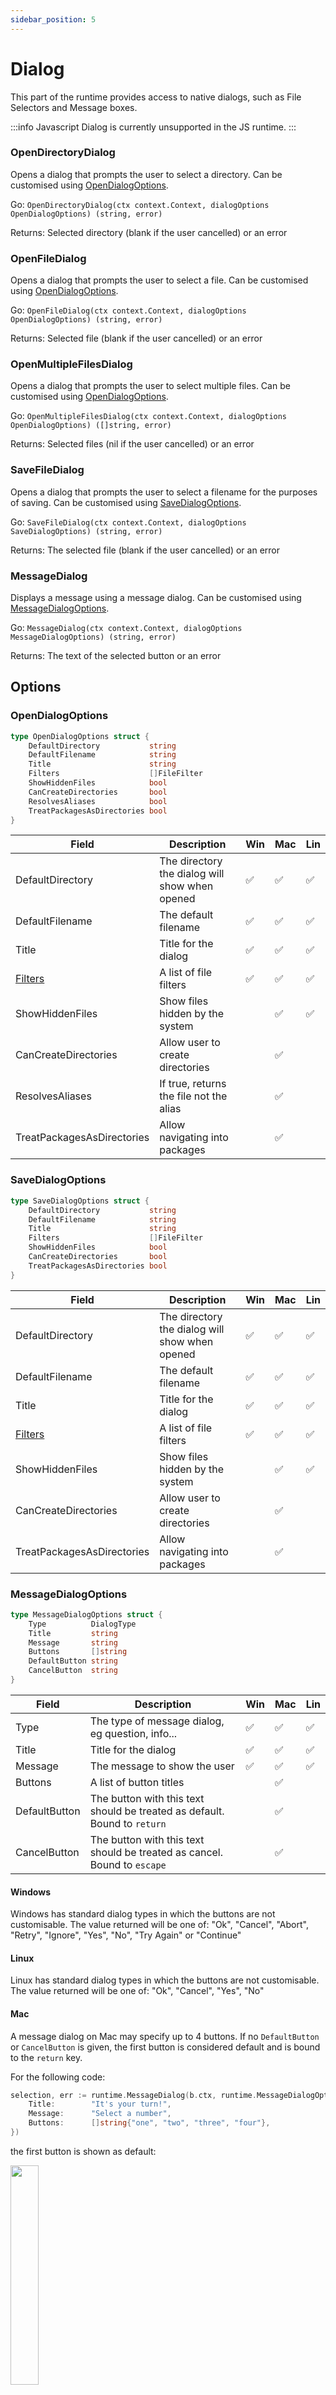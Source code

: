 ```yaml
---
sidebar_position: 5
---
```


# Dialog

This part of the runtime provides access to native dialogs, such as File Selectors and Message boxes.

:::info Javascript
Dialog is currently unsupported in the JS runtime.
:::

### OpenDirectoryDialog

Opens a dialog that prompts the user to select a directory. Can be customised using [OpenDialogOptions](#opendialogoptions).

Go: `OpenDirectoryDialog(ctx context.Context, dialogOptions OpenDialogOptions) (string, error)`

Returns: Selected directory (blank if the user cancelled) or an error

### OpenFileDialog

Opens a dialog that prompts the user to select a file. Can be customised using [OpenDialogOptions](#opendialogoptions).

Go: `OpenFileDialog(ctx context.Context, dialogOptions OpenDialogOptions) (string, error)`

Returns: Selected file (blank if the user cancelled) or an error

### OpenMultipleFilesDialog

Opens a dialog that prompts the user to select multiple files. Can be customised using [OpenDialogOptions](#opendialogoptions).

Go: `OpenMultipleFilesDialog(ctx context.Context, dialogOptions OpenDialogOptions) ([]string, error)`

Returns: Selected files (nil if the user cancelled) or an error

### SaveFileDialog

Opens a dialog that prompts the user to select a filename for the purposes of saving. Can be customised using [SaveDialogOptions](#savedialogoptions).

Go: `SaveFileDialog(ctx context.Context, dialogOptions SaveDialogOptions) (string, error)`

Returns: The selected file (blank if the user cancelled) or an error

### MessageDialog

Displays a message using a message dialog. Can be customised using [MessageDialogOptions](#messagedialogoptions).

Go: `MessageDialog(ctx context.Context, dialogOptions MessageDialogOptions) (string, error)`

Returns: The text of the selected button or an error

## Options

### OpenDialogOptions

```go
type OpenDialogOptions struct {
    DefaultDirectory           string
    DefaultFilename            string
    Title                      string
    Filters                    []FileFilter
    ShowHiddenFiles            bool
    CanCreateDirectories       bool
    ResolvesAliases            bool
    TreatPackagesAsDirectories bool
}
```

| Field                      | Description                                    | Win | Mac | Lin |
| -------------------------- | ---------------------------------------------- | --- | --- | --- |
| DefaultDirectory           | The directory the dialog will show when opened | ✅   | ✅   | ✅   |
| DefaultFilename            | The default filename                           | ✅   | ✅   | ✅   |
| Title                      | Title for the dialog                           | ✅   | ✅   | ✅   |
| [Filters](#filefilter)     | A list of file filters                         | ✅   | ✅   | ✅   |
| ShowHiddenFiles            | Show files hidden by the system                |     | ✅   | ✅   |
| CanCreateDirectories       | Allow user to create directories               |     | ✅   |     |
| ResolvesAliases            | If true, returns the file not the alias        |     | ✅   |     |
| TreatPackagesAsDirectories | Allow navigating into packages                 |     | ✅   |     |

### SaveDialogOptions

```go
type SaveDialogOptions struct {
    DefaultDirectory           string
    DefaultFilename            string
    Title                      string
    Filters                    []FileFilter
    ShowHiddenFiles            bool
    CanCreateDirectories       bool
    TreatPackagesAsDirectories bool
}
```

| Field                      | Description                                    | Win | Mac | Lin |
| -------------------------- | ---------------------------------------------- | --- | --- | --- |
| DefaultDirectory           | The directory the dialog will show when opened | ✅   | ✅   | ✅   |
| DefaultFilename            | The default filename                           | ✅   | ✅   | ✅   |
| Title                      | Title for the dialog                           | ✅   | ✅   | ✅   |
| [Filters](#filefilter)     | A list of file filters                         | ✅   | ✅   | ✅   |
| ShowHiddenFiles            | Show files hidden by the system                |     | ✅   | ✅   |
| CanCreateDirectories       | Allow user to create directories               |     | ✅   |     |
| TreatPackagesAsDirectories | Allow navigating into packages                 |     | ✅   |     |

### MessageDialogOptions

```go
type MessageDialogOptions struct {
    Type          DialogType
    Title         string
    Message       string
    Buttons       []string
    DefaultButton string
    CancelButton  string
}
```

| Field         | Description                                                               | Win | Mac | Lin |
| ------------- | ------------------------------------------------------------------------- | --- | --- | --- |
| Type          | The type of message dialog, eg question, info...                          | ✅   | ✅   | ✅   |
| Title         | Title for the dialog                                                      | ✅   | ✅   | ✅   |
| Message       | The message to show the user                                              | ✅   | ✅   | ✅   |
| Buttons       | A list of button titles                                                   |     | ✅   |     |
| DefaultButton | The button with this text should be treated as default. Bound to `return` |     | ✅   |     |
| CancelButton  | The button with this text should be treated as cancel. Bound to `escape`  |     | ✅   |     |

#### Windows

Windows has standard dialog types in which the buttons are not customisable. The value returned will be one of: "Ok", "Cancel", "Abort", "Retry", "Ignore", "Yes", "No", "Try Again" or "Continue"

#### Linux

Linux has standard dialog types in which the buttons are not customisable. The value returned will be one of: "Ok", "Cancel", "Yes", "No"

#### Mac

A message dialog on Mac may specify up to 4 buttons. If no `DefaultButton` or `CancelButton` is given, the first button is considered default and is bound to the `return` key.

For the following code:

```go
selection, err := runtime.MessageDialog(b.ctx, runtime.MessageDialogOptions{
    Title:        "It's your turn!",
    Message:      "Select a number",
    Buttons:      []string{"one", "two", "three", "four"},
})
```

the first button is shown as default:

<div class="text--center">
  <img
    src="/img/runtime/dialog_no_defaults.png"
    width="30%"
    class="screenshot"
  />
</div>

<br />

And if we specify `DefaultButton` to be "two":

```go
selection, err := runtime.MessageDialog(b.ctx, runtime.MessageDialogOptions{
    Title:         "It's your turn!",
    Message:       "Select a number",
    Buttons:       []string{"one", "two", "three", "four"},
    DefaultButton: "two",
})
```

the second button is shown as default. When `return` is pressed, the value "two" is returned.

<div class="text--center">
  <img
    src="/img/runtime/dialog_default_button.png"
    width="30%"
    class="screenshot"
  />
</div>

<br />

If we now specify `CancelButton` to be "three":

```go
selection, err := runtime.MessageDialog(b.ctx, runtime.MessageDialogOptions{
    Title:         "It's your turn!",
    Message:       "Select a number",
    Buttons:       []string{"one", "two", "three", "four"},
    DefaultButton: "two",
    CancelButton:  "three",
})
```

the button with "three" is shown at the bottom of the dialog. When `escape` is pressed, the value "three" is returned:

<div class="text--center">
  <img
    src="/img/runtime/dialog_default_cancel.png"
    width="30%"
    class="screenshot"
  />
</div>

<br />
<br />
<br />

#### DialogType

```go
const (
        InfoDialog     DialogType = "info"
        WarningDialog  DialogType = "warning"
        ErrorDialog    DialogType = "error"
        QuestionDialog DialogType = "question"
     )
```

### FileFilter

```go
type FileFilter struct {
    DisplayName string // Filter information EG: "Image Files (*.jpg, *.png)"
    Pattern     string // semi-colon separated list of extensions, EG: "*.jpg;*.png"
}
```

#### Windows

Windows allows you to use multiple file filters in dialog boxes. Each FileFilter will show up as a separate entry in the dialog:

<div class="text--center">
  <img
    src="/img/runtime/dialog_win_filters.png"
    width="50%"
    class="screenshot"
  />
</div>

<br />
<br />
<br />

#### Linux

Linux allows you to use multiple file filters in dialog boxes. Each FileFilter will show up as a separate entry in the dialog:

<div class="text--center">
  <img
    src="/img/runtime/dialog_lin_filters.png"
    width="50%"
    class="screenshot"
  />
</div>

<br />
<br />
<br />

#### Mac

Mac dialogs only have the concept of a single set of patterns to filter files. If multiple FileFilters are provided, Wails will use all the Patterns defined.

Example:

```go
    selection, err := runtime.OpenFileDialog(b.ctx, runtime.OpenDialogOptions{
        Title: "Select File",
        Filters: []runtime.FileFilter{
            {
                DisplayName: "Images (*.png;*.jpg)",
                Pattern:     "*.png;*.jpg",
            }, {
                DisplayName: "Videos (*.mov;*.mp4)",
                Pattern:     "*.mov;*.mp4",
            },
        },
    })
```

This will result in the Open File dialog using `*.png,*.jpg,*.mov,*.mp4` as a filter.

